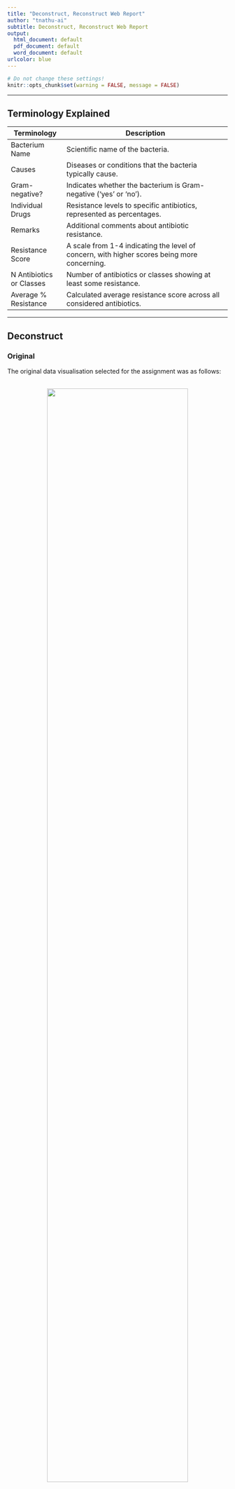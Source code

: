 ```yaml
---
title: "Deconstruct, Reconstruct Web Report"
author: "tnathu-ai"
subtitle: Deconstruct, Reconstruct Web Report
output:
  html_document: default
  pdf_document: default
  word_document: default
urlcolor: blue
---
```


```r
# Do not change these settings!
knitr::opts_chunk$set(warning = FALSE, message = FALSE)
```



---

## Terminology Explained

| Terminology                    | Description                                                                 |
|---------------------------|-----------------------------------------------------------------------------|
| Bacterium Name            | Scientific name of the bacteria.                                             |
| Causes                    | Diseases or conditions that the bacteria typically cause.                    |
| Gram-negative?            | Indicates whether the bacterium is Gram-negative ('yes' or 'no').            |
| Individual Drugs          | Resistance levels to specific antibiotics, represented as percentages.       |
| Remarks                   | Additional comments about antibiotic resistance.                             |
| Resistance Score          | A scale from 1-4 indicating the level of concern, with higher scores being more concerning. |
| N Antibiotics or Classes  | Number of antibiotics or classes showing at least some resistance.           |
| Average % Resistance      | Calculated average resistance score across all considered antibiotics.       |


---


## Deconstruct

### Original

The original data visualisation selected for the assignment was as follows:

<br>
<center>
<img src="../images/original_image.png" width="80%">
</center>
<center>*Figure 1. Original Visualization. Source: [informationisbeautiful.net](https://informationisbeautiful.net/visualizations/antibiotic-resistance/) (July 2014).*</center>
<br>


### Objective and Audience

The objective and audience of the original data visualisation chosen can be summarised as follows: 

**Objective**
The original data visualisation's objective is to provide a comprehensive overview of bacterial resistance to various antibiotics, highlighting the relative effectiveness of individual antibiotics against different bacteria, and emphasising the stagnation in developing new antibiotics over the years.


**Audience**

Given that the original visualisation is published on a visualisation-focused site, the main audience is the general public, especially those interested in understanding antibiotic resistance patterns. The visualisation does reference credible sources like the Centre for Disease Dynamics, World Health Organisation, and CDC. Such platforms typically target a wide demographic, ranging from enthusiasts who appreciate well-crafted data visualisations to individuals simply seeking to understand complex topics in a more accessible manner. 

### Critique

The visualisation chosen had the following three main issues:

##### + Overwhelming Complexity:
Cluttered Display: The visualisation is densely populated with data, labels, and colours, potentially confusing viewers. Inconsistent circle area may mislead viewers. The visualisation must be improved to convey the relative importance due to non-uniform scales.

##### + Perceptual Issues:
The pink and purple choices are problematic for those with certain colour blindness (Red-Blind/Protanopia and Monochromacy/Achromatopsia). Also, scattered small text annotations hinder quick understanding.Varying circle sizes and overlaps misrepresent data. Shading and density variations are not optimised. Different scales for bacteria and antibiotics hinder direct comparisons.

##### + Audience Consideration: 
Excessive detail and data points can obscure the main message for non-specialists. The distinction between individual antibiotics and antibiotic families is unclear. The line indicating "drug ineffective against bacteria" is easily misconstrued as a grid for the plot. 

## Reconstruct

### Code

The following code was used to fix the issues identified in the original. 

```r
library(ggplot2)
library(reshape2)
library(RColorBrewer)
library(grid)
```

### Pre-processing

**Data:** In July 2014, the dataset on antibiotic resistance was sourced from [informationisbeautiful.net](https://docs.google.com/spreadsheets/d/1QMSQDr0vx_NuMkbSb-9wjUCBplMZpYvxASTJh1M-NhI/edit#gid=0). We have independently verified the integrity and accuracy of this data in 2023 against original sources, including the Centre for Disease Dynamics, World Health Organisation, and CDC (US data). Subsequent data processing and formatting to generate a tailored dataframe were conducted using the R programming language.

```r
# Data
antibiotic_resistance_df <- data.frame(
  Bacterium_name = c('A. baumanii', 'K. pneumoniae', 'E. faecium', 'N. gonorrhoeae', 'Shigella', 
                     'M. tuberculosis', 'P. mirabilis', 'CoNS', 'C. difficile', 
                     'P. aeruginosa', 'S. pneumoniae', 'E. coli', 'S. aureus'),
  
  Causes = c('pneumonia, meningitis', 'pneumonia, bronchitis, urinary infections', 'urinary infections',
             'gonorrhoea', 'dysentry', 'tuberculosis', 'kidney stones, proteus', 'food poisoning',
             'severe diarrhoea, colitis', 'lung, urinary, skin, wound & blood infections', 
             'pneumonia, meningitis & many other infections', 'food poisoning', 'boils, sinusitis, food poisoning'),
  
  Gram_negative = c('yes', 'yes', 'no', 'yes', 'yes', 'no', 'yes', 'no', 'no', 'yes', 'no', 'yes', 'no'),

  Penicillin = c(46, 8, NA, 30, NA, NA, 9, NA, NA, 15, 8, 9, NA),
  Streptomycin = c(NA, NA, 75, NA, 56, 9, NA, NA, NA, NA, NA, NA, NA),
  Chloramphenicol = c(NA, NA, NA, NA, 14, NA, NA, NA, 3, NA, NA, NA, NA),
  Erythromycin = c(58, 11, 19, NA, 45, NA, 22, 16, 11, 27, NA, 45, 51),
  Isoniazid = c(NA, NA, NA, NA, 0.9, NA, NA, NA, NA, NA, NA, NA, 0.8),
  Vancomycin = c(NA, NA, NA, NA, NA, NA, NA, NA, NA, NA, NA, NA, NA),
  Tetracycline = c(NA, NA, NA, NA, 78, NA, NA, NA, NA, NA, NA, NA, NA),
  Kanamycin = c(NA, NA, NA, NA, 47, NA, NA, NA, NA, NA, NA, NA, NA),
  Oxacillin = c(NA, NA, NA, NA, NA, NA, NA, NA, NA, NA, NA, NA, NA),
  Methicillin = c(NA, NA, NA, NA, NA, NA, NA, NA, NA, NA, NA, NA, NA),
  Metronidazole = c(NA, NA, NA, NA, NA, NA, NA, NA, 10, NA, NA, NA, NA),
  Ampicillin = c(NA, NA, NA, NA, NA, NA, NA, NA, 28, NA, NA, NA, NA),
  Sulfamethoxazole = c(NA, NA, NA, NA, 6, NA, NA, NA, NA, NA, NA, 15, NA),
  Cefalotin = c(NA, NA, NA, NA, 0.2, NA, 2, NA, NA, NA, NA, NA, NA),
  Gentamicin = c(NA, NA, NA, NA, 2, NA, 1, NA, NA, 10, NA, NA, NA),
  Nalidixic_acid = c(NA, NA, NA, NA, 1, NA, NA, NA, NA, 14, NA, NA, NA),
  Rifampicin = c(NA, NA, NA, NA, 46, NA, NA, NA, NA, NA, NA, NA, NA),
  Clindamycin = c(NA, NA, NA, NA, 0.06, NA, NA, NA, NA, NA, NA, NA, NA),
  Trimethoprim_sulfa = c(NA, NA, NA, NA, 2, NA, NA, NA, NA, NA, NA, NA, NA),
  Amikacin = c(NA, NA, NA, NA, 0, NA, NA, NA, NA, NA, NA, NA, NA),
  Amoxicillin_clavulanic_acid = c(NA, NA, NA, NA, 0.06, NA, NA, NA, NA, NA, NA, NA, NA),
  Ceftriaxone = c(NA, NA, NA, NA, 0.06, NA, NA, NA, NA, NA, NA, NA, NA),
  Ceftazidime = c(NA, NA, NA, NA, NA, NA, NA, NA, NA, NA, NA, NA, NA),
  Imipenem = c(52, NA, NA, NA, 64, 60, 0.6, 13, 39, 12, 8, 1.5, NA),
  Ceftiofur = c(41, NA, NA, NA, NA, NA, NA, NA, NA, 10, NA, NA, NA),
  Ciprofloxacin = c(25, NA, NA, NA, NA, NA, NA, NA, NA, NA, NA, NA, NA),
  Moxifloxacin = c(NA, NA, NA, NA, NA, NA, NA, NA, NA, NA, NA, NA, NA),
  Piperacillin_tazobactam = c(51, 6, NA, 30, NA, NA, NA, NA, NA, 10, NA, NA, NA)
)

# Antibiotic Introduction Dates
antibiotic_intro_dates <- data.frame(
  Antibiotic = c('Penicillin', 'Streptomycin', 'Chloramphenicol', 'Erythromycin', 'Isoniazid', 
                 'Vancomycin', 'Tetracycline', 'Kanamycin', 'Oxacillin', 'Methicillin', 'Metronidazole', 
                 'Ampicillin', 'Sulfamethoxazole', 'Cefalotin', 'Gentamicin', 'Nalidixic_acid', 
                 'Rifampicin', 'Clindamycin', 'Trimethoprim_sulfa', 'Amikacin', 'Amoxicillin_clavulanic_acid', 
                 'Ceftriaxone', 'Ceftazidime', 'Imipenem', 'Ceftiofur', 'Ciprofloxacin', 'Moxifloxacin', 
                 'Piperacillin_tazobactam'),
  
  Date_introduced = c(1942, 1944, 1949, 1952, 1952, 1955, 1955, 1958, 1959, 1960, 1960, 1961, 1961, 1964, 
                      1964, 1967, 1967, 1968, 1968, 1976, 1981, 1982, 1983, 1985, 1987, 1987, 1987, 1989)
)

# View the dataframes
head(antibiotic_resistance_df)
head(antibiotic_intro_dates)
```


### Reconstruction

The following plot fixes the main issues in the original.

This heatmap provides a quick visual representation of resistance percentages for various bacteria against different antibiotics. The darker the color, the higher the resistance. The antibiotics are also ordered based on their introduction dates, which can give an idea about the evolution of resistance over time.

```r

# Convert antibiotic_resistance_df to long format for ease of plotting.
melted_df <- melt(antibiotic_resistance_df, id.vars = c("Bacterium_name", "Causes", "Gram_negative"))

# Remove duplicate antibiotic introduction dates to avoid redundancy.
antibiotic_intro_dates <- antibiotic_intro_dates[!duplicated(antibiotic_intro_dates$Antibiotic),]

# Order the antibiotics by their introduction date for better visualization.
antibiotic_intro_dates$Antibiotic <- factor(antibiotic_intro_dates$Antibiotic, 
                                           levels = antibiotic_intro_dates$Antibiotic[order(antibiotic_intro_dates$Date_introduced)])

# Merge the long format dataframe with antibiotic introduction dates for comprehensive data.
melted_df <- merge(melted_df, antibiotic_intro_dates, by.x = "variable", by.y = "Antibiotic", all.x = TRUE)

# Modify antibiotic names to include introduction dates and replace underscores with spaces.
melted_df$display_name <- paste(gsub("_", " ", melted_df$variable), "(", melted_df$Date_introduced, ")")

# Set the order of display names based on their respective antibiotics.
melted_df$display_name <- factor(melted_df$display_name, levels = unique(melted_df$display_name[order(melted_df$variable)]))

# Build the heatmap visualization.
p <- ggplot(melted_df, aes(x = display_name, y = Bacterium_name)) +
  geom_tile(aes(fill = value), color = "white", width = 0.5, height = 0.5) +  # Use tiles for heatmap.
  scale_fill_gradient(low = "lightblue", high = "darkblue", name = "Resistance %") +  # Set color gradient for resistance.
  labs(y = "Bacterium") +  # Label y-axis.
  theme(  # Fine-tune visualization appearance.
        axis.text.x = element_text(angle = 90, hjust = 1, size = 15, margin = margin(t = 10)),
        axis.text.y = element_text(size = 15, margin = margin(r = 10)),
        axis.title.y = element_text(face = "bold", size = 22, margin = margin(r = 20)),
        plot.margin = margin(150, 10, 100, 10),  
        panel.grid.major = element_line(colour = "gray", size = 0.25),
        plot.background = element_rect(fill = "white", color = NA),
        panel.background = element_rect(fill = "white", color = NA),
        legend.text = element_text(size = 16),
        legend.title = element_text(size = 18, face = "bold")
  ) + 
  scale_x_discrete(position = "top", name = NULL)  # Place x-axis at the top and remove its default label.

# Output the plot.
print(p)

# Manually add the x-axis title.
grid::grid.text("Individual Antibiotic", x = 0.01, y = 0.77, just = c("left", "center"), gp = grid::gpar(col = "black", fontsize = 22, fontface = "bold"))

# Set the main title for the visualization.
grid::grid.text("ANTIBIOTIC CHALLENGE: BACTERIAL RESISTANCE OVERVIEW", x = 0.01, y = 0.975, just = c("left", "top"), gp = grid::gpar(col = "blue", fontsize = 30, fontface = "bold"))

# Provide citation for data sources in a darker gray.
grid::grid.text("Sources: Centre for Disease Dynamics, World Health Organisation, CDC (US data) | Designed by Thu Tran", x = 0.01, y = 0.02, just = c("left", "bottom"), gp = grid::gpar(col = "#2E2E2E", fontsize = 13, fontface = "italic"))

# State origin of the initial image and data collection date.
grid::grid.text("Original image: informationisbeautiful.net | Data collected by July 2014", x = 0.01, y = 0.01, just = c("left", "bottom"), gp = grid::gpar(col = "#2E2E2E", fontsize = 13, fontface = "italic"))

# Save the final visualization to an external image file.
ggsave(filename = "../images/antibiotic_resistance_plot.png", width = 25, height = 20)
```

=> The visualisation serves as a bridge between complex data and a wide audience range, from specialists to the general public, aiming to educate them about the pressing issue of antibiotic resistance. It achieves this by showcasing a heatmap of bacterial resistance percentages for each antibiotic, contextualised with their respective introduction dates. This design choice communicates the increasing challenge of bacterial resistance to newer antibiotics.

----

## References

* Information Is Beautiful. (n.d.). Antibiotic Resistance. https://informationisbeautiful.net/visualizations/antibiotic-resistance/

* Pneumococcal Disease and Antibiotic Resistance | CDC. (2022, January 24). https://www.cdc.gov/pneumococcal/clinicians/drug-resistance.html

* About Division of Bacterial Diseases | CDC. (2021, November 30). https://www.cdc.gov/ncird/dbd.html

* Immunization and Respiratory Diseases (NCIRD) Home. (2020). https://www.cdc.gov/ncird/

* Antibiotic - New World Encyclopedia. (n.d.). https://www.newworldencyclopedia.org/entry/Antibiotic

* Antibiotics | Society | The Guardian. (n.d.). https://www.theguardian.com/society/antibiotics

* Drug-Resistant Superbugs Sweeping Across Europe - Slashdot. (2011, November 18). https://science.slashdot.org/story/11/11/18/0430245/drug-resistant-superbugs-sweeping-across-europe

* NHS. (2018, August 16). Medicines A-Z. https://www.nhs.uk/medicines/

* Wise, R., Hart, T., Cars, O., Streulens, M., Helmuth, R., Huovinen, P., & Sprenger, M. (1998). Antimicrobial resistance. BMJ, 317(7159), 609–610. https://doi.org/10.1136/bmj.317.7159.609

* World Health Organisation. (2018, February 15). Antimicrobial resistance. https://www.who.int/en/news-room/fact-sheets/detail/antimicrobial-resistance

* Simonsen, G. S. (2018). Antimicrobial resistance surveillance in Europe and beyond. Eurosurveillance, 23(42). https://doi.org/10.2807/1560-7917.es.2018.23.42.1800560

* Rogers, S. (2013, March 11). Antibiotics and drug resistance: how do we compare? The Guardian. https://www.theguardian.com/news/datablog/2013/mar/11/antibiotic-drug-resistance

* Wickham, H. (2010). A Layered Grammar of Graphics. Journal of Computational and Graphical Statistics, 19(1), 3-28. https://doi.org/10.1198/jcgs.2009.07098

* Riederer, Y. X., Dervieux, C., & Emily. (n.d.). Acknowledgments | R Markdown Cookbook. https://bookdown.org/yihui/rmarkdown-cookbook/acknowledgments.html

* Create Elegant Data Visualisations Using the Grammar of Graphics. (2019). https://ggplot2.tidyverse.org/

* Create Elegant Data Visualisations Using the Grammar of Graphics [R package ggplot2 version 3.2.1]. (2019). https://cran.r-project.org/package=ggplot2

## Acknowledgments

* Baglin, J. (2023). Data Visualisation: From Theory to Practice. In Data Visualisation and
Communication (2350) [Online Textbook]. RMIT University. Retrieved from https://dark-star161610.appspot.com/secured/_book/index.html
